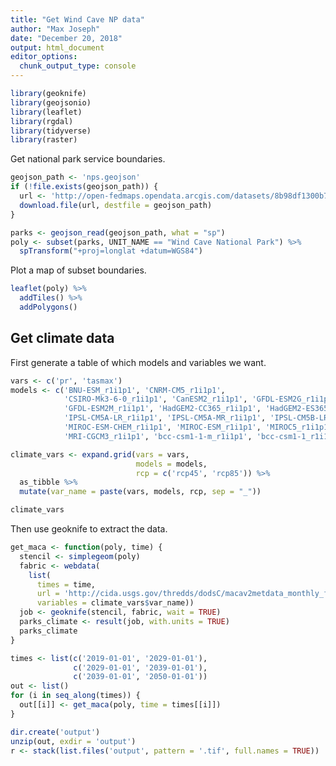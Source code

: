 ```yaml
---
title: "Get Wind Cave NP data"
author: "Max Joseph"
date: "December 20, 2018"
output: html_document
editor_options: 
  chunk_output_type: console
---
```


```r
library(geoknife)
library(geojsonio)
library(leaflet)
library(rgdal)
library(tidyverse)
library(raster)
```

Get national park service boundaries. 

```r
geojson_path <- 'nps.geojson'
if (!file.exists(geojson_path)) {
  url <- 'http://open-fedmaps.opendata.arcgis.com/datasets/8b98df1300b749eabc3142864bb9a119_0.geojson'
  download.file(url, destfile = geojson_path)
}

parks <- geojson_read(geojson_path, what = "sp")
poly <- subset(parks, UNIT_NAME == "Wind Cave National Park") %>%
  spTransform("+proj=longlat +datum=WGS84")
```

Plot a map of subset boundaries. 

```r
leaflet(poly) %>%
  addTiles() %>%
  addPolygons()
```

## Get climate data

First generate a table of which models and variables we want.

```r
vars <- c('pr', 'tasmax')
models <- c('BNU-ESM_r1i1p1', 'CNRM-CM5_r1i1p1', 
            'CSIRO-Mk3-6-0_r1i1p1', 'CanESM2_r1i1p1', 'GFDL-ESM2G_r1i1p1', 
            'GFDL-ESM2M_r1i1p1', 'HadGEM2-CC365_r1i1p1', 'HadGEM2-ES365_r1i1p1', 
            'IPSL-CM5A-LR_r1i1p1', 'IPSL-CM5A-MR_r1i1p1', 'IPSL-CM5B-LR_r1i1p1', 
            'MIROC-ESM-CHEM_r1i1p1', 'MIROC-ESM_r1i1p1', 'MIROC5_r1i1p1', 
            'MRI-CGCM3_r1i1p1', 'bcc-csm1-1-m_r1i1p1', 'bcc-csm1-1_r1i1p1')

climate_vars <- expand.grid(vars = vars, 
                            models = models, 
                            rcp = c('rcp45', 'rcp85')) %>%
  as_tibble %>%
  mutate(var_name = paste(vars, models, rcp, sep = "_"))

climate_vars
```

Then use geoknife to extract the data.

```r
get_maca <- function(poly, time) {
  stencil <- simplegeom(poly)
  fabric <- webdata(
    list(
      times = time,
      url = 'http://cida.usgs.gov/thredds/dodsC/macav2metdata_monthly_future',
      variables = climate_vars$var_name))
  job <- geoknife(stencil, fabric, wait = TRUE)
  parks_climate <- result(job, with.units = TRUE)
  parks_climate
}
```

```r
times <- list(c('2019-01-01', '2029-01-01'), 
              c('2029-01-01', '2039-01-01'), 
              c('2039-01-01', '2050-01-01'))
out <- list()
for (i in seq_along(times)) {
  out[[i]] <- get_maca(poly, time = times[[i]])
}
```

```r
dir.create('output')
unzip(out, exdir = 'output')
r <- stack(list.files('output', pattern = '.tif', full.names = TRUE))
```

